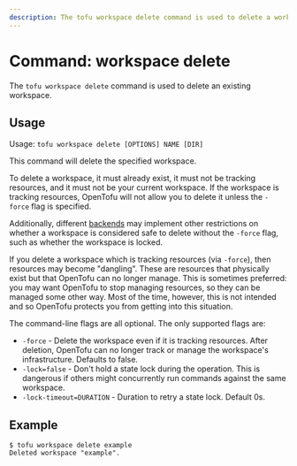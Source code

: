 ```yaml
---
description: The tofu workspace delete command is used to delete a workspace.
---
```


# Command: workspace delete

The `tofu workspace delete` command is used to delete an existing workspace.

## Usage

Usage: `tofu workspace delete [OPTIONS] NAME [DIR]`

This command will delete the specified workspace.

To delete a workspace, it must already exist, it must not be tracking resources,
and it must not be your current workspace. If the workspace is tracking resources,
OpenTofu will not allow you to delete it unless the `-force` flag is specified.

Additionally, different [backends](/docs/language/settings/backends/configuration#backend-types) may implement other
restrictions on whether a workspace is considered safe to delete without the `-force` flag, such as whether the workspace is locked.

If you delete a workspace which is tracking resources (via `-force`), then resources
may become "dangling". These are resources that physically exist but that
OpenTofu can no longer manage. This is sometimes preferred: you may want
OpenTofu to stop managing resources, so they can be managed some other way.
Most of the time, however, this is not intended and so OpenTofu protects you
from getting into this situation.

The command-line flags are all optional. The only supported flags are:

* `-force` - Delete the workspace even if it is tracking resources. After deletion, OpenTofu can no longer track or manage the workspace's infrastructure. Defaults to false.
* `-lock=false` - Don't hold a state lock during the operation. This is
  dangerous if others might concurrently run commands against the same
  workspace.
* `-lock-timeout=DURATION` - Duration to retry a state lock. Default 0s.

## Example

```
$ tofu workspace delete example
Deleted workspace "example".
```

